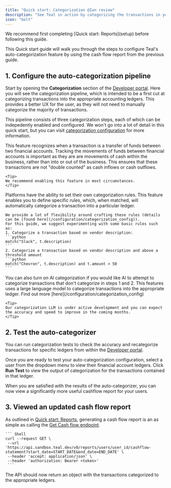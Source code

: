 ```yaml
---
title: "Quick start: Categorization @Ian review"
description: "See Teal in action by categorizing the transactions in your cash flow report into ledgers."
icon: "bolt"
---
```


<Note>
  We recommend first completing [Quick start: Reports](setup) before following this guide.
</Note>

This Quick start guide will walk you through the steps to configure Teal's auto-categorization feature by using 
the cash flow report from the previous guide.  

## 1. Configure the auto-categorization pipeline
Start by opening the **Categorization** section of the [Developer portal](https://developer.teal.dev/categorization). 
Here you will see the categorization pipeline, which is intended to be a first cut at categorizing transactions 
into the appropriate accounting ledgers. This provides a better UX for the user, as they will not need to manually categorize the majority of transactions.

This pipeline consists of three categorization steps, each of which can be indepedently enabled and configured. We won't go into a lot of detail 
in this quick start, but you can visit [categorization configuration](/configuration/categorization_config) for more information. 

<AccordionGroup>
  <Accordion 
  icon="circle-1" 
  title="Transfers Between Accounts"
  >
    This feature recognizes when a transaction is a transfer of funds between two financial accounts. 
    Tracking the movements of funds between financial accounts is important as they are are movements of cash 
    within the business, rather than into or out of the business. This ensures that these transactions are 
    not "double counted" as cash inflows or cash outflows.

    <Tip>
    We recommend enabling this feature in most circumstances.
    </Tip>
    
  </Accordion>
  <Accordion
    icon="circle-2"
    title="Categorization Rules"
  >
    Platforms have the ability to set their own categorization rules. This feature enables you to define 
    specific rules, which, when matched, will automatically categorize a transaction into a particular ledger.

    We provide a lot of flexibility around crafting these rules (details can be [found here](/configuration/categorization_config)). 
    For this guide, we suggest experimenting with some basic rules such as: 
    1. Categorize a transaction based on vendor description:
    ```python
    match("Slack", t.description)
    ```
    2. Categorize a transaction based on vendor description and above a threshold amount
    ```python
    match("Chevron", t.description) and t.amount > 50
    ```
  </Accordion>
   <Accordion
    icon="circle-3"
    title="AI Categorization"
  >
    You can also turn on AI categorization if you would like AI to attempt to categorize transactions 
    that don't categorize in steps 1 and 2. This features uses a large language model to categorize transactions 
    into the appropriate ledger. Find out more [here](/configuration/categorization_config)

    <Tip>
    Our categorization LLM is under active development and you can expect the accuracy and speed to improve in the coming months.
    </Tip>

  </Accordion>
</AccordionGroup>

## 2. Test the auto-categorizer

You can run categorization tests to check the accuracy and recategorize transactions for specific ledgers 
from within the [Developer portal](https://developer.teal.dev/categorization).

Once you are ready to test your auto-categorization configuration, select a user from the dropdown menu to view 
their financial account ledgers. Click **Run Test** to view the output of categorization for the transactions contained
in that ledger. 

When you are satisfied with the results of the auto-categorizer, you can now view a significantly more useful cashflow report for your users.

## 3. Viewed an updated cash flow report

As outlined in [Quick start: Reports](/getting_started/Quickstart), generating a cash flow report is an as simple as 
calling the [Get Cash flow endpoint](/api-reference/reports/get_cashflow_statement).

    ``` Shell
    curl --request GET \
     --url 'https://api.sandbox.teal.dev/v0/reports/users/user_id/cashflow-statement?start_date=START_DATE&end_date=END_DATE' \
     --header 'accept: application/json' \
     --header 'authorization: Bearer <token>'
     ```

The API should now return an object with the transactions categorized to the appropriate ledgers. 